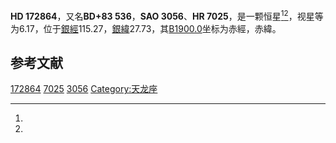 {{Starbox begin
| name = HD 172864
}}
{{Starbox observe
| epoch = [[J2000.0|J2000.0]]
| constell = {{星座名待查}}<ref name=SIMBAD>{{cite web
 | url=http://simbad.u-strasbg.fr/simbad/sim-id?Ident=HR+7025
 | title=Pulsating variable Star
 | publisher=Centre de Données astronomiques de Strasbourg
 | work=SIMBAD
 | accessdate=2012-07-13
 | archive-date=2016-03-17
 | archive-url=https://web.archive.org/web/20160317002333/http://simbad.u-strasbg.fr/simbad/sim-id?Ident=HR+7025
 | dead-url=no
 }}</ref><ref name=DATA>{{cite web
 | url=http://vizier.u-strasbg.fr/viz-bin/VizieR-5?-out.add=.&-source=5050&-corr=PK=HR&-out.max=9999&HR=7025
 | title=VizieR Detailed Page
 | accessdate=2012-07-13
 | archive-date=2016-03-04
 | archive-url=https://web.archive.org/web/20160304212845/http://vizier.u-strasbg.fr/viz-bin/VizieR-5?-out.add=.&-source=5050&-corr=PK=HR&-out.max=9999&HR=7025
 | dead-url=no
 }}</ref>
| 星官 = 
| ra = {{RA|18|24|9.2}}<ref name=SIMBAD /><ref name=DATA />
| dec = {{DEC|+83|10|31}}<ref name=SIMBAD /><ref name=DATA />
| appmag_v = 6.17<ref name=SIMBAD /><ref name=DATA />
}}
{{Starbox character
| class = A2V<ref name=SIMBAD /><ref name=DATA />
| b-v = 0.05<ref name=SIMBAD /><ref name=DATA />
| u-b = 0.06<ref name=SIMBAD /><ref name=DATA />
| r-i = <ref name=SIMBAD /><ref name=DATA />
| variable = 
}}
{{Starbox astrometry
| radial_v = 0.06
| prop_mo_ra = -11
| parallax = 
| p_error = 
}}
{{Starbox catalog
| names =BD+83 536，[[SAO星表|SAO]] 3056，[[HD星表|HD]] 172864，[[HR星表|HR]] 7025}}
{{Starbox reference |Simbad=HR+7025}}
{{Starbox end}}

'''HD 172864'''，又名'''BD+83 536'''，'''SAO 3056'''、'''HR 7025'''，是一颗恒星<ref name=SIMBAD /><ref name=DATA />，视星等为6.17，位于[[銀道座標系|銀經]]115.27，[[銀道座標系|銀緯]]27.73，其[[B1900.0|B1900.0]]坐标为赤經{{RA|18|37|21.8}}，赤緯{{DEC|+83|27.73|6}}。

== 参考文献 ==
{{reflist}}

{{star-stub}}

[[Category:HD和HDE天體|172864]]
[[Category:HR天體|7025]]
[[Category:SAO天體|3056]]
[[Category:天龙座|Category:天龙座]]